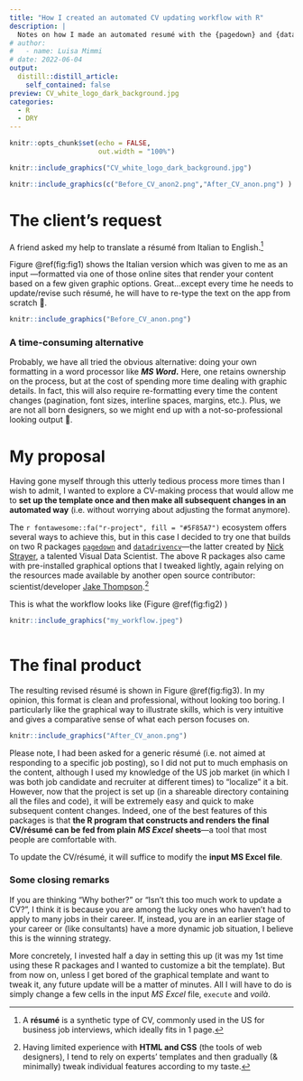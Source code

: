 ```yaml
---
title: "How I created an automated CV updating workflow with R"
description: |
  Notes on how I made an automated resumé with the {pagedown} and {datadrivencv} packages in R.
# author:
#   - name: Luisa Mimmi
# date: 2022-06-04
output:
  distill::distill_article:
    self_contained: false
preview: CV_white_logo_dark_background.jpg
categories: 
  - R
  - DRY
---
```


```r
knitr::opts_chunk$set(echo = FALSE,
                      out.width = "100%")
```

```r
knitr::include_graphics("CV_white_logo_dark_background.jpg")
```

```r

knitr::include_graphics(c("Before_CV_anon2.png","After_CV_anon.png") )

```

# The client's request

A friend asked my help to translate a résumé from Italian to English.[^1]

[^1]: A **résumé** is a synthetic type of CV, commonly used in the US for business job interviews, which ideally fits in 1 page.

Figure \@ref(fig:fig1) shows the Italian version which was given to me as an input ---formatted via one of those online sites that render your content based on a few given graphic options. Great...except every time he needs to update/revise such résumé, he will have to re-type the text on the app from scratch 🙁.\

```r
knitr::include_graphics("Before_CV_anon.png")
```

### A time-consuming alternative

Probably, we have all tried the obvious alternative: doing your own formatting in a word processor like ***MS Word*****.** Here, one retains ownership on the process, but at the cost of spending more time dealing with graphic details. In fact, this will also require re-formatting every time the content changes (pagination, font sizes, interline spaces, margins, etc.). Plus, we are not all born designers, so we might end up with a not-so-professional looking output 🥴.

# My proposal

Having gone myself through this utterly tedious process more times than I wish to admit, I wanted to explore a CV-making process that would allow me to **set up the template once and then make all subsequent changes in an automated way** (i.e. without worrying about adjusting the format anymore).

The `r fontawesome::fa("r-project", fill = "#5F85A7")` ecosystem offers several ways to achieve this, but in this case I decided to try one that builds on two R packages [`pagedown`](https://pagedown.rbind.io/) and [`datadrivencv`](http://nickstrayer.me/datadrivencv/)---the latter created by [Nick Strayer](https://nickstrayer.me/), a talented Visual Data Scientist. The above R packages also came with pre-installed graphical options that I tweaked lightly, again relying on the resources made available by another open source contributor: scientist/developer [Jake Thompson](https://www.wjakethompson.com/).[^2]

[^2]: Having limited experience with **HTML and CSS** (the tools of web designers), I tend to rely on experts' templates and then gradually (& minimally) tweak individual features according to my taste.

This is what the workflow looks like (Figure \@ref(fig:fig2) )

```r
knitr::include_graphics("my_workflow.jpeg")
 
```

# The final product

The resulting revised résumé is shown in Figure \@ref(fig:fig3). In my opinion, this format is clean and professional, without looking too boring. I particularly like the graphical way to illustrate skills, which is very intuitive and gives a comparative sense of what each person focuses on.

```r
knitr::include_graphics("After_CV_anon.png")
```

Please note, I had been asked for a generic résumé (i.e. not aimed at responding to a specific job posting), so I did not put to much emphasis on the content, although I used my knowledge of the US job market (in which I was both job candidate and recruiter at different times) to "localize" it a bit. However, now that the project is set up (in a shareable directory containing all the files and code), it will be extremely easy and quick to make subsequent content changes. Indeed, one of the best features of this packages is that **the R program that constructs and renders the final CV/résumé can be fed from plain** ***MS Excel*** **sheets**---a tool that most people are comfortable with.

::: {.note style="background-image: url(lightbulb.png)"}
To update the CV/résumé, it will suffice to modify the **input MS Excel file**.
:::


### Some closing remarks

If you are thinking "Why bother?" or "Isn't this too much work to update a CV?", I think it is because you are among the lucky ones who haven't had to apply to many jobs in their career. If, instead, you are in an earlier stage of your career or (like consultants) have a more dynamic job situation, I believe this is the winning strategy.

More concretely, I invested half a day in setting this up (it was my 1st time using these R packages and I wanted to customize a bit the template). But from now on, unless I get bored of the graphical template and want to tweak it, any future update will be a matter of minutes. All I will have to do is simply change a few cells in the input *MS Excel* file, `execute` and *voilà*.
